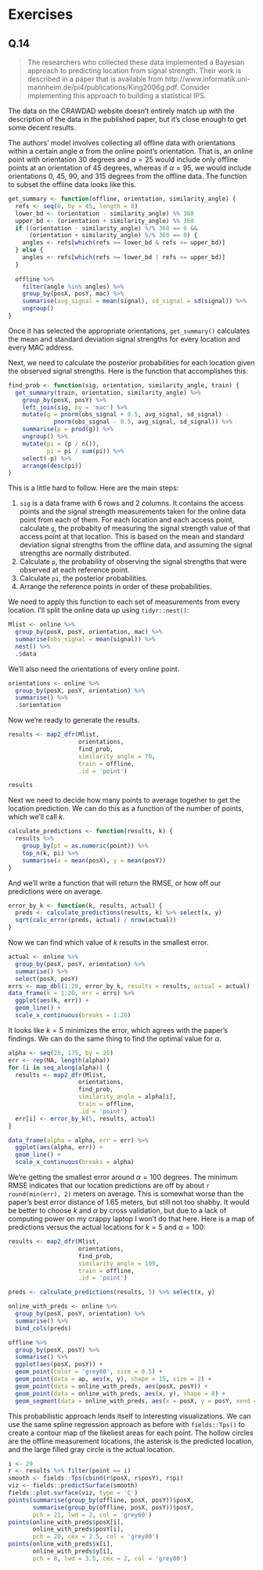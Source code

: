 # Exercises

## Q.14 {-}

> The researchers who collected these data implemented a Bayesian approach to predicting location from signal strength. Their work is described in a paper that is available from http://www.informatik.uni-mannheim.de/pi4/publications/King2006g.pdf. Consider implementing this approach to building a statistical IPS.

The data on the CRAWDAD website doesn't entirely match up with the description of the data in the published paper, but it's close enough to get some decent results.

The authors' model involves collecting all offline data with orientations within a certain angle $\alpha$ from the online point's orientation. That is, an online point with orientation 30 degrees and $\alpha = 25$ would include only offline points at an orientation of 45 degrees, whereas if $\alpha = 95$, we would include orientations 0, 45, 90, and 315 degrees from the offline data. The function to subset the offline data looks like this.

```r
get_summary <- function(offline, orientation, similarity_angle) {
  refs <- seq(0, by = 45, length = 8)
  lower_bd <- (orientation - similarity_angle) %% 360
  upper_bd <- (orientation + similarity_angle) %% 360
  if ((orientation - similarity_angle) %/% 360 == 0 &&
      (orientation + similarity_angle) %/% 360 == 0) {
    angles <- refs[which(refs >= lower_bd & refs <= upper_bd)]
  } else {
    angles <- refs[which(refs >= lower_bd | refs <= upper_bd)]
  }
  
  offline %>% 
    filter(angle %in% angles) %>% 
    group_by(posX, posY, mac) %>% 
    summarise(avg_signal = mean(signal), sd_signal = sd(signal)) %>% 
    ungroup()
}
```

Once it has selected the appropriate orientations, `get_summary()` calculates the mean and standard deviation signal strengths for every location and every MAC address.

Next, we need to calculate the posterior probabilities for each location given the observed signal strengths. Here is the function that accomplishes this:

```r
find_prob <- function(sig, orientation, similarity_angle, train) {
  get_summary(train, orientation, similarity_angle) %>% 
    group_by(posX, posY) %>% 
    left_join(sig, by = 'mac') %>% 
    mutate(g = pnorm(obs_signal + 0.5, avg_signal, sd_signal) - 
             pnorm(obs_signal - 0.5, avg_signal, sd_signal)) %>% 
    summarise(p = prod(g)) %>% 
    ungroup() %>% 
    mutate(pi = (p / n()),
           pi = pi / sum(pi)) %>%
    select(-p) %>% 
    arrange(desc(pi))
}
```

This is a little hard to follow. Here are the main steps:

1. `sig` is a data frame with 6 rows and 2 columns. It contains the access points and the signal strength measurements taken for the online data point from each of them. For each location and each access point, calculate `g`, the probabity of measuring the signal strength value of that access point at that location. This is based on the mean and standard deviation signal strengths from the offline data, and assuming the signal strengths are normally distributed.
2. Calculate `p`, the probability of observing the signal strengths that were observed at each reference point.
3. Calculate `pi`, the posterior probabilities.
4. Arrange the reference points in order of these probabilities.

We need to apply this function to each set of measurements from every location. I'll split the online data up using `tidyr::nest()`:

```r
Mlist <- online %>% 
  group_by(posX, posY, orientation, mac) %>% 
  summarise(obs_signal = mean(signal)) %>% 
  nest() %>% 
  .$data
```

We'll also need the orientations of every online point.

```r
orientations <- online %>% 
  group_by(posX, posY, orientation) %>% 
  summarise() %>% 
  .$orientation
```

Now we're ready to generate the results.

```r
results <- map2_dfr(Mlist,
                    orientations,
                    find_prob,
                    similarity_angle = 70,
                    train = offline,
                    .id = 'point')

results
```

Next we need to decide how many points to average together to get the location prediction. We can do this as a function of the number of points, which we'll call $k$.

```r
calculate_predictions <- function(results, k) {
  results %>% 
    group_by(pt = as.numeric(point)) %>% 
    top_n(k, pi) %>% 
    summarise(x = mean(posX), y = mean(posY))
}
```

And we'll write a function that will return the RMSE, or how off our predictions were on average.

```r
error_by_k <- function(k, results, actual) {
  preds <- calculate_predictions(results, k) %>% select(x, y)
  sqrt(calc_error(preds, actual) / nrow(actual))
}
```

Now we can find which value of $k$ results in the smallest error.

```r
actual <- online %>% 
  group_by(posX, posY, orientation) %>% 
  summarise() %>% 
  select(posX, posY)
errs <- map_dbl(1:20, error_by_k, results = results, actual = actual)
data_frame(k = 1:20, err = errs) %>% 
  ggplot(aes(k, err)) +
  geom_line() +
  scale_x_continuous(breaks = 1:20)
```

It looks like $k=5$ minimizes the error, which agrees with the paper's findings. We can do the same thing to find the optimal value for $\alpha$.

```r
alpha <- seq(25, 175, by = 25)
err <- rep(NA, length(alpha))
for (i in seq_along(alpha)) {
  results <- map2_dfr(Mlist,
                    orientations,
                    find_prob,
                    similarity_angle = alpha[i],
                    train = offline,
                    .id = 'point')
  err[i] <- error_by_k(5, results, actual)
}

data_frame(alpha = alpha, err = err) %>% 
  ggplot(aes(alpha, err)) +
  geom_line() +
  scale_x_continuous(breaks = alpha)
```

We're getting the smallest error around $\alpha = 100$ degrees. The minimum RMSE indicates that our location predictions are off by about `r round(min(err), 2)` meters on average. This is somewhat worse than the paper's best error distance of 1.65 meters, but still not too shabby. It would be better to choose $k$ and $\alpha$ by cross validation, but due to a lack of computing power on my crappy laptop I won't do that here. Here is a map of predictions versus the actual locations for $k=5$ and $\alpha=100$:

```r
results <- map2_dfr(Mlist,
                    orientations,
                    find_prob,
                    similarity_angle = 100,
                    train = offline,
                    .id = 'point')

preds <- calculate_predictions(results, 5) %>% select(x, y)

online_with_preds <- online %>% 
  group_by(posX, posY, orientation) %>% 
  summarise() %>% 
  bind_cols(preds)

offline %>% 
  group_by(posX, posY) %>% 
  summarise() %>% 
  ggplot(aes(posX, posY)) +
  geom_point(color = 'grey60', size = 0.5) +
  geom_point(data = ap, aes(x, y), shape = 15, size = 2) +
  geom_point(data = online_with_preds, aes(posX, posY)) +
  geom_point(data = online_with_preds, aes(x, y), shape = 8) +
  geom_segment(data = online_with_preds, aes(x = posX, y = posY, xend = x, yend = y), color = 'dodgerblue')
```

This probabilistic approach lends itself to interesting visualizations. We can use the same spline regression approach as before with `fields::Tps()` to create a contour map of the likeliest areas for each point. The hollow circles are the offline measurement locations, the asterisk is the predicted location, and the large filled gray circle is the actual location.

```r
i <- 29
r <- results %>% filter(point == i)
smooth <- fields::Tps(cbind(r$posX, r$posY), r$pi)
viz <- fields::predictSurface(smooth)
fields::plot.surface(viz, type = 'C')
points(summarise(group_by(offline, posX, posY))$posX,
       summarise(group_by(offline, posX, posY))$posY,
       pch = 21, lwd = 2, col = 'grey60')
points(online_with_preds$posX[i],
       online_with_preds$posY[i],
       pch = 20, cex = 2.5, col = 'grey80')
points(online_with_preds$x[i],
       online_with_preds$y[i],
       pch = 8, lwd = 3.5, cex = 2, col = 'grey80')
```

